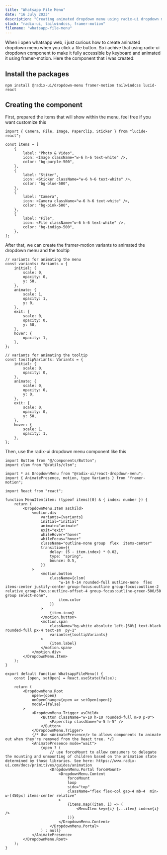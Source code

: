 ```yaml
---
title: "Whatsapp File Menu"
date: "16 July 2023"
description: "Creating animated dropdown menu using radix-ui dropdown menu, tailwindcss and framer-motion, inspired by whatsapp file menu"
stack: "radix-ui, tailwindcss, framer-motion"
filename: "whatsapp-file-menu"
---
```


When i open whatsapp web, i just curious how to create animated dropdown menu when you click a file button. So i achive that using radix-ui dropdown component to make it fully accessible by keyboard and animated it using framer-motion. Here the component that i was created:

<Components />

## Install the packages

```terminal
npm install @radix-ui/dropdown-menu framer-motion tailwindcss lucid-react
```

## Creating the component

First, prepared the items that will show within the menu, feel free if you want customize this

```tsx
import { Camera, File, Image, Paperclip, Sticker } from "lucide-react";

const items = [
    {
        label: "Photo & Video",
        icon: <Image className="w-6 h-6 text-white" />,
        color: "bg-purple-500",
    },
    {
        label: "Stiker",
        icon: <Sticker className="w-6 h-6 text-white" />,
        color: "bg-blue-500",
    },
    {
        label: "Camera",
        icon: <Camera className="w-6 h-6 text-white" />,
        color: "bg-pink-500",
    },
    {
        label: "File",
        icon: <File className="w-6 h-6 text-white" />,
        color: "bg-indigo-500",
    },
];
```

After that, we can create the framer-motion variants to animated the dropdown menu and the tooltip

```tsx
// variants for animating the menu
const variants: Variants = {
    initial: {
        scale: 0,
        opacity: 0,
        y: 50,
    },
    animate: {
        scale: 1,
        opacity: 1,
        y: 0,
    },
    exit: {
        scale: 0,
        opacity: 0,
        y: 50,
    },
    hover: {
        opacity: 1,
    },
};

// variants for animating the tooltip
const tooltipVariants: Variants = {
    initial: {
        scale: 0,
        opacity: 0,
    },
    animate: {
        scale: 0,
        opacity: 0,
        y: 0,
    },
    exit: {
        scale: 0,
        opacity: 0,
        y: 50,
    },
    hover: {
        scale: 1,
        opacity: 1,
    },
};
```

Then, use the radix-ui dropdown menu component like this

```tsx
import Button from "@/components/Button";
import clsm from "@/utils/clsm";

import * as DropdownMenu from "@radix-ui/react-dropdown-menu";
import { AnimatePresence, motion, type Variants } from "framer-motion";

import React from "react";

function MenuItem(item: (typeof items)[0] & { index: number }) {
    return (
        <DropdownMenu.Item asChild>
            <motion.div
                variants={variants}
                initial="initial"
                animate="animate"
                exit="exit"
                whileHover="hover"
                whileFocus="hover"
                className="outline-none group  flex  items-center"
                transition={{
                    delay: (5 - item.index) * 0.02,
                    type: "spring",
                    bounce: 0.5,
                }}
            >
                <motion.button
                    className={clsm(
                        "w-14 h-14 rounded-full outline-none  flex items-center justify-center group-focus:outline group-focus:outline-2 relative group-focus:outline-offset-4 group-focus:outline-green-500/50 group select-none",
                        item.color
                    )}
                >
                    {item.icon}
                </motion.button>
                <motion.span
                    className="bg-white absolute left-[60%] text-black rounded-full px-4 text-sm  py-1"
                    variants={tooltipVariants}
                >
                    {item.label}
                </motion.span>
            </motion.div>
        </DropdownMenu.Item>
    );
}

export default function WhatsappFileMenu() {
    const [open, setOpen] = React.useState(false);

    return (
        <DropdownMenu.Root
            open={open}
            onOpenChange={open => setOpen(open)}
            modal={false}
        >
            <DropdownMenu.Trigger asChild>
                <Button className="w-10 h-10 rounded-full m-0 p-0">
                    <Paperclip className="w-5 h-5" />
                </Button>
            </DropdownMenu.Trigger>
            {/* Use <AnimatePresence/> to allows components to animate out when they're removed from the React tree. */}
            <AnimatePresence mode="wait">
                {open ? (
                    // use forceMount to allow consumers to delegate the mounting and unmounting of children based on the animation state determined by those libraries. See here: https://www.radix-ui.com/docs/primitives/guides/animation
                    <DropdownMenu.Portal forceMount>
                        <DropdownMenu.Content
                            forceMount
                            loop
                            side="top"
                            className="flex flex-col gap-4 mb-4  min-w-[450px] items-center relative"
                        >
                            {items.map((item, i) => (
                                <MenuItem key={i} {...item} index={i} />
                            ))}
                        </DropdownMenu.Content>
                    </DropdownMenu.Portal>
                ) : null}
            </AnimatePresence>
        </DropdownMenu.Root>
    );
}
```
